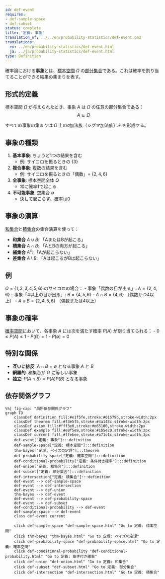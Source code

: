 ```yaml
---
id: def-event
requires:
- def-sample-space
- def-subset
status: complete
title: '定義: 事象'
translation_of: ../../en/probability-statistics/def-event.qmd
translations:
  en: ../en/probability-statistics/def-event.html
  ja: ../ja/probability-statistics/def-event.html
type: Definition
---
```


確率論における**事象**とは、[標本空間](def-sample-space.qmd) $\Omega$ の[部分集合](../logic-set-theory/def-subset.qmd)である。これは確率を割り当てることができる結果の集まりを表す。

## 形式的定義

標本空間 $\Omega$ が与えられたとき、事象 $A$ は $\Omega$ の任意の部分集合である：
$$A \subseteq \Omega$$

すべての事象の集まりは $\Omega$ 上のσ加法族（シグマ加法族）$\mathcal{F}$ を形成する。

## 事象の種類

1. **基本事象**: ちょうど1つの結果を含む
   - 例: サイコロを振るときの $\{3\}$

2. **複合事象**: 複数の結果を含む
   - 例: サイコロを振るときの「偶数」= $\{2, 4, 6\}$

3. **全事象**: 標本空間全体 $\Omega$
   - 常に確率1で起こる

4. **不可能事象**: 空集合 $\emptyset$
   - 決して起こらず、確率は0

## 事象の演算

[和集合](../logic-set-theory/def-union.qmd)と[積集合](../logic-set-theory/def-intersection.qmd)の集合演算を使って：

- **和集合** $A \cup B$: 「AまたはBが起こる」
- **積集合** $A \cap B$: 「AとBの両方が起こる」
- **補集合** $A^c$: 「Aが起こらない」
- **差集合** $A \setminus B$: 「Aは起こるがBは起こらない」

## 例

$\Omega = \{1, 2, 3, 4, 5, 6\}$ のサイコロの場合：
- 事象「偶数の目が出る」: $A = \{2, 4, 6\}$
- 事象「4以上の目が出る」: $B = \{4, 5, 6\}$
- $A \cap B = \{4, 6\}$ （偶数かつ4以上）
- $A \cup B = \{2, 4, 5, 6\}$ （偶数または4以上）

## 事象の確率

[確率空間](def-probability-space.qmd)において、各事象 $A$ には次を満たす確率 $P(A)$ が割り当てられる：
- $0 \leq P(A) \leq 1$
- $P(\Omega) = 1$
- $P(\emptyset) = 0$

## 特別な関係

- **互いに排反**: $A \cap B = \emptyset$ となる事象 $A$ と $B$
- **網羅的**: 和集合が $\Omega$ に等しい事象
- **独立**: $P(A \cap B) = P(A)P(B)$ となる事象

## 依存関係グラフ

```mermaid
%%| fig-cap: "局所依存関係グラフ"
graph TD
    classDef definition fill:#e1f5fe,stroke:#01579b,stroke-width:2px
    classDef theorem fill:#f3e5f5,stroke:#4a148c,stroke-width:2px
    classDef axiom fill:#fff3e0,stroke:#e65100,stroke-width:2px
    classDef example fill:#e8f5e9,stroke:#1b5e20,stroke-width:2px
    classDef current fill:#ffebee,stroke:#b71c1c,stroke-width:3px
    def-event["定義: 事象"]:::definition
    def-sample-space["定義: 標本空間"]:::definition
    thm-bayes["定理: ベイズの定理"]:::theorem
    def-probability-space["定義: 確率空間"]:::definition
    def-conditional-probability["定義: 条件付き確率"]:::definition
    def-union["定義: 和集合"]:::definition
    def-subset["定義: 部分集合"]:::definition
    def-intersection["定義: 積集合"]:::definition
    def-event --> def-sample-space
    def-event --> def-intersection
    def-event --> def-union
    thm-bayes --> def-event
    def-event --> def-probability-space
    def-event --> def-subset
    def-conditional-probability --> def-event
    def-sample-space --> def-event
    class def-event current

    click def-sample-space "def-sample-space.html" "Go to 定義: 標本空間"
    click thm-bayes "thm-bayes.html" "Go to 定理: ベイズの定理"
    click def-probability-space "def-probability-space.html" "Go to 定義: 確率空間"
    click def-conditional-probability "def-conditional-probability.html" "Go to 定義: 条件付き確率"
    click def-union "def-union.html" "Go to 定義: 和集合"
    click def-subset "def-subset.html" "Go to 定義: 部分集合"
    click def-intersection "def-intersection.html" "Go to 定義: 積集合"
```
